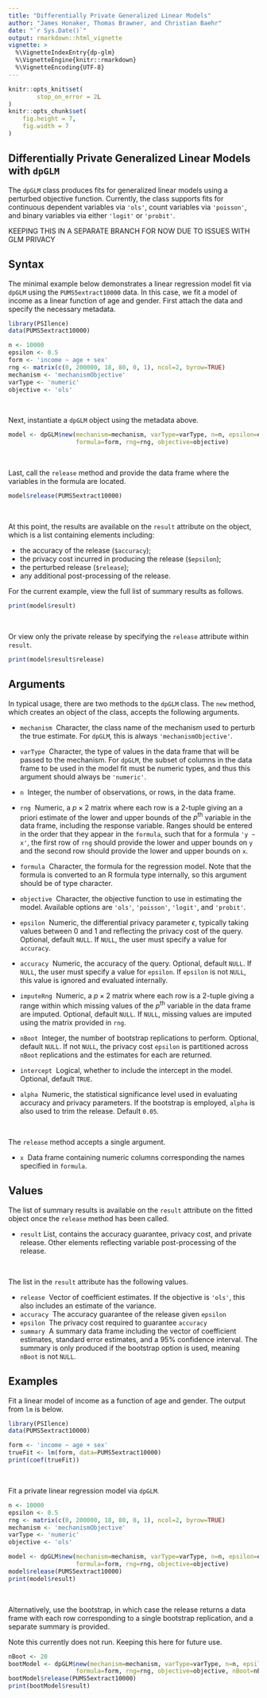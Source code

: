 ```yaml
---
title: "Differentially Private Generalized Linear Models"
author: "James Honaker, Thomas Brawner, and Christian Baehr"
date: "`r Sys.Date()`"
output: rmarkdown::html_vignette
vignette: >
  %\VignetteIndexEntry{dp-glm}
  %\VignetteEngine{knitr::rmarkdown}
  %\VignetteEncoding{UTF-8}
---
```


```r
knitr::opts_knit$set(
        stop_on_error = 2L
)
knitr::opts_chunk$set(
    fig.height = 7,
    fig.width = 7
)
```

Differentially Private Generalized Linear Models with `dpGLM`
-------------------------------------------------------------

The `dpGLM` class produces fits for generalized linear models using a perturbed objective function. Currently, the class supports fits for continuous dependent variables via `'ols'`, count variables via `'poisson'`, and binary variables via either `'logit'` or `'probit'`. 

KEEPING THIS IN A SEPARATE BRANCH FOR NOW DUE TO ISSUES WITH GLM PRIVACY

<!-- 
Differential privacy is a rigorous mathematical framework for making statistical information about private datasets available. This is done in such a way that guarantees that information about specific individuals in the dataset does not leak out. Differentially private versions of various statistics are available in this package.  For example, the `glm.release()` function releases coefficient estimates for a set of data after adding a precise about of noise to the objective function to guarantee `epsilon` differential privacy. 

The privacy loss parameter `epsilon` is chosen by the user and represents the degree of privacy preservation guaranteed to each observation in the data when releasing information. Typically this is valued between 0 and 1; as the value gets smaller, the level of privacy protection grows. However, greater privacy protection means more noise must be added to the true mean to achieve the desired amount of privacy. Therefore, as epsilon grows smaller, the privacy protection becomes greater, but the accuracy of the statistical release becomes weaker.
-->

Syntax
------

The minimal example below demonstrates a linear regression model fit via `dpGLM` using the `PUMS5extract10000` data. In this case, we fit a model of income as a linear function of age and gender. First attach the data and specify the necessary metadata.

```r
library(PSIlence)
data(PUMS5extract10000)

n <- 10000
epsilon <- 0.5
form <- 'income ~ age + sex'
rng <- matrix(c(0, 200000, 18, 80, 0, 1), ncol=2, byrow=TRUE)
mechanism <- 'mechanismObjective'
varType <- 'numeric'
objective <- 'ols'
```

&nbsp;

Next, instantiate a `dpGLM` object using the metadata above.

```r
model <- dpGLM$new(mechanism=mechanism, varType=varType, n=n, epsilon=epsilon, 
                   formula=form, rng=rng, objective=objective)
```

&nbsp;

Last, call the `release` method and provide the data frame where the variables in the formula are located.

```r
model$release(PUMS5extract10000)
```

&nbsp;

At this point, the results are available on the `result` attribute on the object, which is a list containing elements including:

* the accuracy of the release (`$accuracy`); 
* the privacy cost incurred in producing the release (`$epsilon`); 
* the perturbed release (`$release`); 
* any additional post-processing of the release.

For the current example, view the full list of summary results as follows.

```r
print(model$result)
```

&nbsp;

Or view only the private release by specifying the `release` attribute within `result`.

```r
print(model$result$release)
```


Arguments
---------

In typical usage, there are two methods to the `dpGLM` class. The `new` method, which creates an object of the class, accepts the following arguments.

* `mechanism` \ Character, the class name of the mechanism used to perturb the true estimate. For `dpGLM`, this is always `'mechanismObjective'`.

* `varType` \ Character, the type of values in the data frame that will be passed to the mechanism. For `dpGLM`, the subset of columns in the data frame to be used in the model fit must be numeric types, and thus this argument should always be `'numeric'`.

* `n` \ Integer, the number of observations, or rows, in the data frame.

* `rng` \ Numeric, a $p \times 2$ matrix where each row is a 2-tuple giving an a priori estimate of the lower and upper bounds of the $p^{\text{th}}$ variable in the data frame, including the response variable. Ranges should be entered in the order that they appear in the `formula`, such that for a formula `'y ~ x'`, the first row of `rng` should provide the lower and upper bounds on `y` and the second row should provide the lower and upper bounds on `x`.

* `formula` \ Character, the formula for the regression model. Note that the formula is converted to an R formula type internally, so this argument should be of type character.

* `objective` \ Character, the objective function to use in estimating the model. Available options are `'ols'`, `'poisson'`, `'logit'`, and `'probit'`.

* `epsilon` \ Numeric, the differential privacy parameter $\epsilon$, typically taking values between 0 and 1 and reflecting the privacy cost of the query. Optional, default `NULL`. If `NULL`, the user must specify a value for `accuracy`.

* `accuracy` \ Numeric, the accuracy of the query. Optional, default `NULL`. If `NULL`, the user must specify a value for `epsilon`. If `epsilon` is not `NULL`, this value is ignored and evaluated internally.

* `imputeRng` \ Numeric, a $p \times 2$ matrix where each row is a 2-tuple giving a range within which missing values of the $p^{\text{th}}$ variable in the data frame are imputed. Optional, default `NULL`. If `NULL`, missing values are imputed using the matrix provided in `rng`.

* `nBoot` \ Integer, the number of bootstrap replications to perform. Optional, default `NULL`. If not `NULL`, the privacy cost `epsilon` is partitioned across `nBoot` replications and the estimates for each are returned.

* `intercept` \ Logical, whether to include the intercept in the model. Optional, default `TRUE`.

* `alpha` \ Numeric, the statistical significance level used in evaluating accuracy and privacy parameters. If the bootstrap is employed, `alpha` is also used to trim the release. Default `0.05`.

&nbsp; 

The `release` method accepts a single argument. 

* `x` \ Data frame containing numeric columns corresponding the names specified in `formula`.


Values
------

The list of summary results is available on the `result` attribute on the fitted object once the `release` method has been called.

* `result` List, contains the accuracy guarantee, privacy cost, and private release. Other elements reflecting variable post-processing of the release.

&nbsp; 

The list in the `result` attribute has the following values.

* `release` \ Vector of coefficient estimates. If the objective is `'ols'`, this also includes an estimate of the variance.
* `accuracy` \ The accuracy guarantee of the release given `epsilon`
* `epsilon` \ The privacy cost required to guarantee `accuracy`
* `summary` \ A summary data frame including the vector of coefficient estimates, standard error estimates, and a 95% confidence interval. The summary is only produced if the bootstrap option is used, meaning `nBoot` is not `NULL`.



Examples
--------

Fit a linear model of income as a function of age and gender. The output from `lm` is below.

```r
library(PSIlence)
data(PUMS5extract10000)

form <- 'income ~ age + sex'
trueFit <- lm(form, data=PUMS5extract10000)
print(coef(trueFit))
```

&nbsp;

Fit a private linear regression model via `dpGLM`.

```r
n <- 10000
epsilon <- 0.5
rng <- matrix(c(0, 200000, 18, 80, 0, 1), ncol=2, byrow=TRUE)
mechanism <- 'mechanismObjective'
varType <- 'numeric'
objective <- 'ols'

model <- dpGLM$new(mechanism=mechanism, varType=varType, n=n, epsilon=epsilon, 
                   formula=form, rng=rng, objective=objective)
model$release(PUMS5extract10000)
print(model$result)
```

&nbsp; 

Alternatively, use the bootstrap, in which case the release returns a data frame with each row corresponding to a single bootstrap replication, and a separate summary is provided. 

Note this currently does not run. Keeping this here for future use.

```r
nBoot <- 20
bootModel <- dpGLM$new(mechanism=mechanism, varType=varType, n=n, epsilon=epsilon, 
                   formula=form, rng=rng, objective=objective, nBoot=nBoot)
bootModel$release(PUMS5extract10000)
print(bootModel$result)
```

<!--
Output Values
------

The output of the `glm.release` function stores fields containing the name of the function call, `glm`,  model type, the objective function of the specified model type, number of observations in the data, the selected epsilon value, the regression formula, whether an intercept was included, and the differentially private release of the coefficients. 
-->